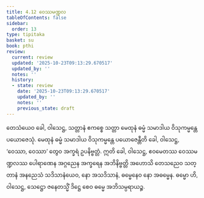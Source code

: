 ```yaml
---
title: 4.12 ဝေဿမဏ္ဍလ
tableOfContents: false
sidebar:
  order: 13
type: tipitaka
basket: su
book: pthi
review:
  current: review
  updated: '2025-10-23T09:13:29.670517'
  updated_by: ''
  notes: ''
  history:
  - state: review
    date: '2025-10-23T09:13:29.670517'
    updated_by: ''
    notes: ''
    previous_state: draft
---
```



<ReviewStatus review={frontmatter.review} showDetails={true} />

<HypothesisAnnotation frontmatter={frontmatter} />

<DynamicBreadcrumb />

<Division number="133" book="pthi" e="ch" v="8" p="78">

<Paragraph number="275" book="pthi">
တေသံယေဝ ခေါ, ဝါသေဋ္ဌ, သတ္တာနံ ဧကစ္စေ သတ္တာ မေထုနံ ဓမ္မံ သမာဒါယ ဝိသုကမ္မန္တေ ပယောဇေသုံ. မေထုနံ ဓမ္မံ သမာဒါယ ဝိသုကမ္မန္တေ ပယောဇေန္တီတိ ခေါ, ဝါသေဋ္ဌ, ‘ဝေဿာ, ဝေဿာ’ တွေဝ အက္ခရံ ဥပနိဗ္ဗတ္တံ. ဣတိ ခေါ, ဝါသေဋ္ဌ, ဧဝမေတဿ ဝေဿမဏ္ဍလဿ ပေါရာဏေန အဂ္ဂညေန အက္ခရေန အဘိနိဗ္ဗတ္တိ အဟောသိ တေသညေဝ သတ္တာနံ အနညေသံ သဒိသာနံယေဝ, နော အသဒိသာနံ, ဓမ္မေနေဝ နော အဓမ္မေန. ဓမ္မော ဟိ, ဝါသေဋ္ဌ, သေဋ္ဌော ဇနေတသ္မိံ ဒိဋ္ဌေ စေဝ ဓမ္မေ အဘိသမ္ပရာယဉ္စ.
</Paragraph>
</Division>